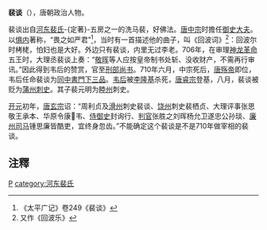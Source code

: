 '''裴谈'''（{{bd|?||?|}}），唐朝政治人物。

裴谈出自[[河东裴氏|河东裴氏]]-{定著}-五房之一的洗马裴，好佛法。[[唐中宗|唐中宗]]时擔任[[御史大夫|御史大夫]]。以[[惧内|惧内]]著称，“畏之如严君”<ref>《太平广记》卷249《裴谈》</ref>，当时有一首描述他的曲子，叫《回波词》<ref>又作《回波乐》</ref>：回波尔时栲栳，怕妇也是大好。外边只有裴谈，内里无过李老。706年，在审理[[神龙革命|神龙革命]]五王时，大理丞裴谈上奏：“[[敬晖|敬晖]]等人应按皇帝制书处斩、没收财产，不需再行审讯。”因此得到韦后的赞赏，官至[[刑部尚书|刑部尚书]]。710年六月，中宗死后，[[唐殇帝|唐殇帝]]即位，韦后任命裴谈为[[同中書門下三品|同中書門下三品]]。[[韦后|韦后]]被[[李隆基|李隆基]]杀死，[[唐睿宗|唐睿宗]]登基，八月，裴谈被贬为[[蒲州|蒲州]][[刺史|刺史]]。其子裴元明为[[睦州|睦州]]刺史。

[[开元|开元]]初年，[[唐玄宗|唐玄宗]]诏：“周利贞及[[滑州|滑州]]刺史裴谈、[[饶州|饶州]]刺史裴栖贞、大理评事张思敬王承本、华原令康韦、[[侍御史|侍御史]]封询行、[[判官|判官]]张胜之刘晖杨允卫遂忠公孙琰、[[廉州|廉州]][[司马|司马]]锺思廉皆酷吏，宜终身忽齿。”不能确定这个裴谈是不是710年做宰相的裴谈。

== 注釋 ==
{{reflist}}

[[category:唐朝宰相|P]]
[[category:河东裴氏|category:河东裴氏]]